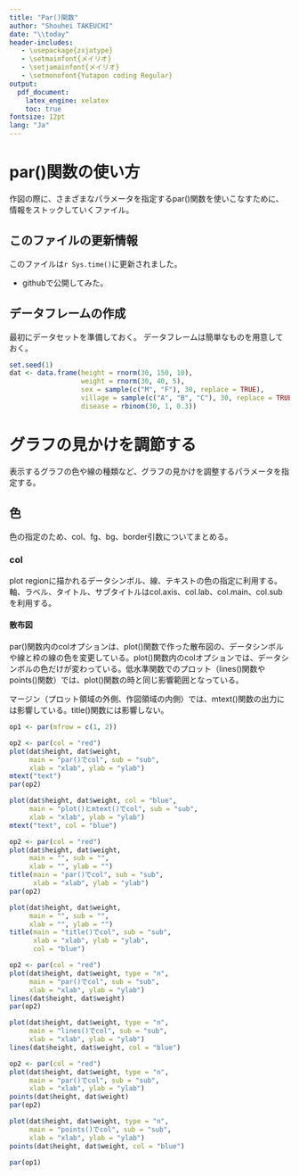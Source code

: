 ```yaml
---
title: "Par()関数"
author: "Shouhei TAKEUCHI"
date: "\\today"
header-includes:
   - \usepackage{zxjatype}
   - \setmainfont{メイリオ}
   - \setjamainfont{メイリオ}
   - \setmonofont{Yutapon coding Regular}
output:
  pdf_document:
    latex_engine: xelatex
    toc: true
fontsize: 12pt
lang: "Ja"
---
```

\newpage

# par()関数の使い方

作図の際に、さまざまなパラメータを指定するpar()関数を使いこなすために、情報をストックしていくファイル。

## このファイルの更新情報

このファイルは`r Sys.time()`に更新されました。

* githubで公開してみた。

## データフレームの作成

最初にデータセットを準備しておく。
データフレームは簡単なものを用意しておく。

```r
set.seed(1)
dat <- data.frame(height = rnorm(30, 150, 10),
                  weight = rnorm(30, 40, 5),
                  sex = sample(c("M", "F"), 30, replace = TRUE),
                  village = sample(c("A", "B", "C"), 30, replace = TRUE),
                  disease = rbinom(30, 1, 0.3))
```


# グラフの見かけを調節する

表示するグラフの色や線の種類など、グラフの見かけを調整するパラメータを指定する。

## 色

色の指定のため、col、fg、bg、border引数についてまとめる。

### col

plot regionに描かれるデータシンボル、線、テキストの色の指定に利用する。軸、ラベル、タイトル、サブタイトルはcol.axis、col.lab、col.main、col.subを利用する。

#### 散布図

par()関数内のcolオプションは、plot()関数で作った散布図の、データシンボルや線と枠の線の色を変更している。plot()関数内のcolオプションでは、データシンボルの色だけが変わっている。低水準関数でのプロット（lines()関数やpoints()関数）では、plot()関数の時と同じ影響範囲となっている。

マージン（プロット領域の外側、作図領域の内側）では、mtext()関数の出力には影響している。title()関数には影響しない。

```r
op1 <- par(mfrow = c(1, 2))

op2 <- par(col = "red")
plot(dat$height, dat$weight,
     main = "par()でcol", sub = "sub",
     xlab = "xlab", ylab = "ylab")
mtext("text")
par(op2)

plot(dat$height, dat$weight, col = "blue",
     main = "plot()とmtext()でcol", sub = "sub", 
     xlab = "xlab", ylab = "ylab")
mtext("text", col = "blue")

op2 <- par(col = "red")
plot(dat$height, dat$weight,
     main = "", sub = "",
     xlab = "", ylab = "")
title(main = "par()でcol", sub = "sub",
      xlab = "xlab", ylab = "ylab")
par(op2)

plot(dat$height, dat$weight,
     main = "", sub = "", 
     xlab = "", ylab = "")
title(main = "title()でcol", sub = "sub",
      xlab = "xlab", ylab = "ylab",
      col = "blue")

op2 <- par(col = "red")
plot(dat$height, dat$weight, type = "n",
     main = "par()でcol", sub = "sub",
     xlab = "xlab", ylab = "ylab")
lines(dat$height, dat$weight)
par(op2)

plot(dat$height, dat$weight, type = "n",
     main = "lines()でcol", sub = "sub",
     xlab = "xlab", ylab = "ylab")
lines(dat$height, dat$weight, col = "blue")

op2 <- par(col = "red")
plot(dat$height, dat$weight, type = "n",
     main = "par()でcol", sub = "sub",
     xlab = "xlab", ylab = "ylab")
points(dat$height, dat$weight)
par(op2)

plot(dat$height, dat$weight, type = "n",
     main = "points()でcol", sub = "sub",
     xlab = "xlab", ylab = "ylab")
points(dat$height, dat$weight, col = "blue")

par(op1)
```

